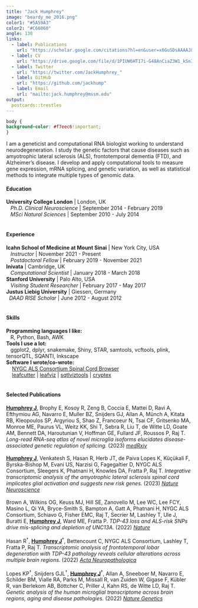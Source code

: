 ```yaml
---
title: "Jack Humphrey"
image: "beardy_me_2016.png"
color1: "#5A59A3"
color2: "#C66060"
angle: 130
links:
  - label: Publications
    url: "https://scholar.google.com/citations?hl=en&user=x6GuSDsAAAAJ&view_op=list_works&sortby=pubdate"
  - label: CV
    url: "https://drive.google.com/file/d/1PIUW6HT17i-G48AnCiaZ3W1_kSnI2roH/view"
  - label: Twitter
    url: "https://twitter.com/JackHumphrey_"
  - label: GitHub
    url: "https://github.com/jackhump"
  - label: Email
    url: "mailto:jack.humphrey@mssm.edu"
output:
  postcards::trestles
---
```


```css
body {
background-color: #f7eec6!important;
}
```

I am a geneticist and computational RNA biologist working to understand neurodegeneration. I study the genetic factors that cause diseases such as amyotrophic lateral sclerosis (ALS), frontotemporal dementia (FTD), and Alzheimer's disease. I develop and apply computational tools to measure gene expression, mRNA splicing, and genetic variation, as well as statistical methods to integrate multiple types of genomic data. 

#### Education
| **University College London** | London, UK
|    _Ph.D. Clinical Neuroscience_ | September 2014 - February 2019
|    _MSci Natural Sciences_ | September 2010 - July 2014
|
|
#### Experience
| **Icahn School of Medicine at Mount Sinai** | New York City, USA
|    _Instructor_ | November 2021 - Present
|    _Postdoctoral Fellow_ | February 2019 - November 2021
| **Inivata** | Cambridge, UK
|    _Computational Scientist_ | January 2018 - March 2018
| **Stanford University** | Palo Alto, USA
|    _Visiting Student Researcher_ | February 2017 - May 2017
| **Justus Liebig University** | Giessen, Germany
|   _DAAD RISE Scholar_ | June 2012 - August 2012
|
|
#### Skills
| **Programming languages I like:**
|    R, Python, Bash, AWK

| **Tools I use a lot:**
|    ggplot2, dplyr, snakemake, Shiny, STAR, samtools, vcftools, plink, tensorQTL, SQANTI, Inkscape

| **Software I wrote/co-wrote:**
|     [NYGC ALS Consortium Spinal Cord Browser](https://rstudio-connect.hpc.mssm.edu/als_spinal_cord_browser/)
|     [leafcutter](https://davidaknowles.github.io/leafcutter/) | [leafviz](https://github.com/jackhump/leafviz) | [sqtlviztools](https://github.com/jackhump/sqtlviztools) | [cryptex](https://github.com/jackhump/cryptex) 
|
|
#### Selected Publications
| <u>**Humphrey J**</u>, Brophy E, Kosoy R, Zeng B, Coccia E, Mattei D, Ravi A, Efthymiou AG, Navarro E, Muller BZ, Snijders GJ, Allan A, Münch A, Kitata RB, Kleopoulos SP, Argyriou S, Shao Z, Francoeur N, Tsai CF, Gritsenko MA, Monroe ME, Paurus VL, Weitz KK, Shi T, Sebra R, Liu T, de Witte LD, Goate AM, Bennett DA, Haroutunian V, Hoffman GE, Fullard JF, Roussos P, Raj T. *Long-read RNA-seq atlas of novel microglia isoforms elucidates disease-associated genetic regulation of splicing.* (2023) [_medRxiv_](https://www.medrxiv.org/content/10.1101/2023.12.01.23299073v1)
|
| <u>**Humphrey J**</u>, Venkatesh S, Hasan R, Herb JT, de Paiva Lopes K, Küçükali F, Byrska-Bishop M, Evani US, Narzisi G, Fagegaltier D, NYGC ALS Consortium, Sleegers K, Phatnani H, Knowles DA, Fratta P, Raj T. *Integrative transcriptomic analysis of the amyotrophic lateral sclerosis spinal cord implicates glial activation and suggests new risk genes.* (2023) [_Nature Neuroscience_](https://pubmed.ncbi.nlm.nih.gov/36482247/)  
| 
| Brown A, Wilkins OG, Keuss MJ, Hill SE, Zanovello M, Lee WC, Lee FCY, Masino L, Qi YA, Bryce-Smith S, Bampton A, Gatt A, Phatnani H, NYGC ALS Consortium, Schiavo G, Fisher EMC, Raj T, Secrier M, Lashley T, Ule J, Buratti E, <u>**Humphrey J**</u>, Ward ME, Fratta P. *TDP-43 loss and ALS-risk SNPs drive mis-splicing and depletion of UNC13A.* (2022) [_Nature_](https://pubmed.ncbi.nlm.nih.gov/35197628/) 
|
| Hasan R<sup>†</sup>, <u>**Humphrey J**</u><sup>†</sup>, Bettencount C, NYGC ALS Consortium, Lashley T, Fratta P, Raj T. *Transcriptomic analysis of frontotemporal lobar degeneration with TDP-43 pathology reveals cellular alterations across multiple brain regions.* (2022) [_Acta Neuropathologica_](https://pubmed.ncbi.nlm.nih.gov/34961893/)  
| 
| Lopes KP<sup>†</sup>, Snijders GJL<sup>†</sup>, <u>**Humphrey J**</u><sup>†</sup>, Allan A, Sneeboer M, Navarro E, Schilder BM, Vialle RA, Parks M, Missall R, van Zuiden W, Gigase F, Kübler R, van Berlekom AB, Böttcher C, Priller J, Kahn RS, de Witte LD, Raj T. *Genetic analysis of the human microglial transcriptome across brain regions, aging and disease pathologies.* (2022) [_Nature Genetics_](https://pubmed.ncbi.nlm.nih.gov/34992268/)

